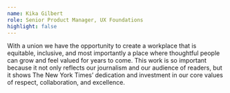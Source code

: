 ```yaml
---
name: Kika Gilbert
role: Senior Product Manager, UX Foundations
highlight: false
---
```

With a union we have the opportunity to create a workplace that is equitable, inclusive, and most importantly a place where thoughtful people can grow and feel valued for years to come. This work is so important because it not only reflects our journalism and our audience of readers, but it shows The New York Times’ dedication and investment in our core values of respect, collaboration, and excellence.
